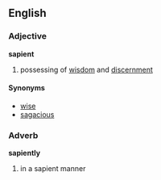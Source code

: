 == English ==
=== Adjective ===
'''sapient'''
# possessing of [[wisdom]] and [[discernment]]

==== Synonyms ====
*[[wise]]
*[[sagacious]]

=== Adverb ===
'''sapiently'''
# in a sapient manner